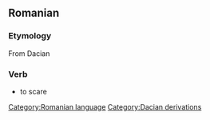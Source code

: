 == Romanian ==
=== Etymology ===
From Dacian
=== Verb ===
* to scare

[[Category:Romanian language]]
[[Category:Dacian derivations]]